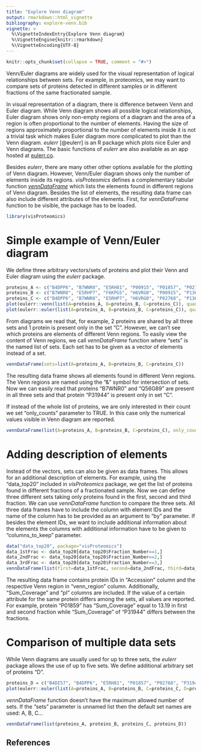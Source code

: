 ```yaml
---
title: "Explore Venn diagram"
output: rmarkdown::html_vignette
bibliography: explore-venn.bib
vignette: >
  %\VignetteIndexEntry{Explore Venn diagram}
  %\VignetteEngine{knitr::rmarkdown}
  %\VignetteEncoding{UTF-8}
---
```


```r
knitr::opts_chunk$set(collapse = TRUE, comment = "#>")
```

Venn/Euler diagrams are widely used for the visual representation of logical relationships between sets. For example, in proteomics, we may want to compare sets of proteins detected in different samples or in different fractions of the same fractionated sample.

In visual representation of a diagram, there is difference between Venn and Euler diagram. While Venn diagram shows all possible logical relationships, Euler diagram shows only non-empty regions of a diagram and the area of a region is often proportional to the number of elements. Having the size of regions approximately proportional to the number of elements inside it is not a trivial task which makes Euler diagram more complicated to plot than the Venn diagram. *eulerr* [@eulerr] is an R package which plots nice Euler and Venn diagrams. The basic functions of *eulerr* are also available as an app hosted at [eulerr.co](http://eulerr.co/).

Besides *eulerr*, there are many other other options available for the plotting of Venn diagram. However, Venn/Euler diagram shows only the number of elements inside its regions. *visProteomics* defines a complementary tabular function *[vennDataFrame](../reference/vennDataFrame.html)* which lists the elements found in different regions of Venn diagram. Besides the list of elements, the resulting data frame can also include different attributes of the elements.
First, for *vennDataFrame* function to be visible, the package has to be loaded.

```r
library(visProteomics)
```


# Simple example of Venn/Euler diagram

We define three arbitrary vectors/sets of proteins and plot their Venn and Euler diagram using the *eulerr* package. 

```r
proteins_A <- c("B4DPP6", "B7WNR0", "E5RH81", "P00915", "P01857", "P02768", "Q56G89", "Q5EFE6")
proteins_B <- c("B7WNR0", "E5RHP7", "F6KPG5", "H6VRG0", "P00915", "P13646", "Q56G89", "Q6P5S8")
proteins_C <- c("B4DPP6", "B7WNR0", "E5RHP7", "H6VRG0", "P02768", "P13646", "P31944", "Q56G89")
plot(eulerr::venn(list(A=proteins_A, B=proteins_B, C=proteins_C)), quantities=TRUE)
plot(eulerr::euler(list(A=proteins_A, B=proteins_B, C=proteins_C)), quantities=TRUE)
```


From diagrams we read that, for example, $2$ proteins are shared by all three sets and $1$ protein is present only in the set "C". However, we can't see which proteins are elements of different Venn regions. To easily view the content of Venn regions, we call *vennDataFrame* function where "sets" is the named list of sets. Each set has to be given as a vector of elements instead of a set.

```r
vennDataFrame(sets=list(A=proteins_A, B=proteins_B, C=proteins_C))
```

The resulting data frame shows all elements found in different Venn regions. The Venn regions are named using the "&" symbol for intersection of sets. Now we can easily read that proteins "B7WNR0" and "Q56G89" are present in all three sets and that protein "P31944" is present only in set "C".

If instead of the whole list of proteins, we are only interested in their count we set "only_counts" parameter to TRUE. In this case only the numerical values visible in Venn diagram are reported.

```r
vennDataFrame(list(A=proteins_A, B=proteins_B, C=proteins_C), only_counts=TRUE)
```



# Adding description of elements

Instead of the vectors, sets can also be given as data frames. This allows for an additional description of elements. For example, using the "data_top20" included in *visProteomics* package, we get the list of proteins found in different fractions of a fractionated sample. Now we can define three different sets taking only proteins found in the first, second and third fraction. We can use *vennDataFrame* function to compare the three sets. All three data frames have to include the column with element IDs and the name of the column has to be provided as an argument to "by" parameter. If besides the element IDs, we want to include additional information about the elements the columns with additional information have to be given to "columns_to_keep" parameter.

```r
data("data_top20", package="visProteomics")
data_1stFrac <- data_top20[data_top20$Fraction_Number==1,]
data_2ndFrac <- data_top20[data_top20$Fraction_Number==2,]
data_3rdFrac <- data_top20[data_top20$Fraction_Number==3,]
vennDataFrame(list(first=data_1stFrac, second=data_2ndFrac, third=data_3rdFrac), by="Accession", columns_to_keep=c("Sum_Coverage", "pI"))
```

The resulting data frame contains protein IDs in "Accession" column and the respective Venn region in "venn_region" column. Additionally, "Sum_Coverage" and "pI" columns are included. If the value of a certain attribute for the same protein differs among the sets, all values are reported. For example, protein "P01859" has "Sum_Coverage" equal to $13.19$ in first and second fraction while "Sum_Coverage" of "P31944" differs between the fractions.


# Comparison of multiple data sets

While Venn diagrams are usually used for up to three sets, the *eulerr* package allows the use of up to five sets. We define additional arbitrary set of proteins "D".

```r
proteins_D = c("B4DI57", "B4DPP6", "E5RH81", "P01857", "P02768", "P31944", "Q14118")
plot(eulerr::euler(list(A=proteins_A, B=proteins_B, C=proteins_C, D=proteins_D), shape="ellipse"), quantities=TRUE)
```

*vennDataFrame* function doesn't have the maximum allowed number of sets. If the "sets" parameter is unnamed list then the default set names are used: A, B, C...

```r
vennDataFrame(list(proteins_A, proteins_B, proteins_C, proteins_D))
```


## References
